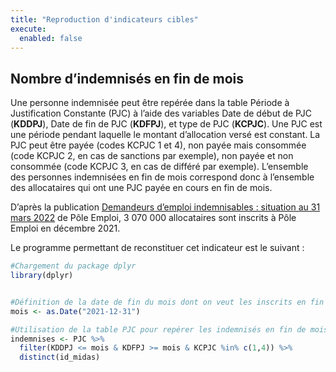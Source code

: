 ```yaml
---
title: "Reproduction d'indicateurs cibles"
execute: 
  enabled: false
---
```


## Nombre d'indemnisés en fin de mois

Une personne indemnisée peut être repérée dans la table Période à Justification Constante (PJC) à l'aide des variables Date de début de PJC (**KDDPJ**), Date de fin de PJC (**KDFPJ**), et type de PJC (**KCPJC**). Une PJC est une période pendant laquelle le montant d'allocation versé est constant. La PJC peut être payée (codes KCPJC 1 et 4), non payée mais consommée (code KCPJC 2, en cas de sanctions par exemple), non payée et non consommée (code KCPJC 3, en cas de différé par exemple). L'ensemble des personnes indemnisées en fin de mois correspond donc à l'ensemble des allocataires qui ont une PJC payée en cours en fin de mois.

D'après la publication [Demandeurs d'emploi indemnisables : situation au 31 mars 2022](https://statistiques.pole-emploi.org/indem/indempub/215999) de Pôle Emploi, 3 070 000 allocataires sont inscrits à Pôle Emploi en décembre 2021.

Le programme permettant de reconstituer cet indicateur est le suivant :

```r
#Chargement du package dplyr
library(dplyr)


#Définition de la date de fin du mois dont on veut les inscrits en fin de mois
mois <- as.Date("2021-12-31")

#Utilisation de la table PJC pour repérer les indemnisés en fin de mois
indemnises <- PJC %>%
  filter(KDDPJ <= mois & KDFPJ >= mois & KCPJC %in% c(1,4)) %>%
  distinct(id_midas)
```
